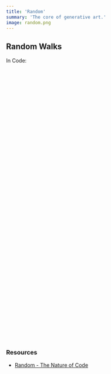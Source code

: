 ```yaml
---
title: 'Random'
summary: 'The core of generative art.'
image: random.png
---
```


## Random Walks

<Canvas id="walker" width={480} height={480} />

In Code:

```javascript
// @meta store:walker
class Walker {
    constructor(x, y) {
        this.x = x
        this.y = y
    }

    step() {
        let choice = Math.floor(Math.random() * 4)
        // 0, 1, 2, or 3. The random choice determines the step.

        if (choice === 0) {
            this.x++
        } else if (choice === 1) {
            this.x--
        } else if (choice === 2) {
            this.y++
        } else {
            this.y--
        }
    }

    draw(ctx, size = 10) {
        ctx.beginPath()
        ctx.arc(this.x, this.y, size, 0, Math.PI * 2)
        ctx.fill()
    }
}
```

```javascript
// @meta exec load:walker
const canvas = document.getElementById('walker')
const ctx = canvas.getContext('2d')

// clear canvas with white background
ctx.fillStyle = 'white'
ctx.fillRect(0, 0, canvas.width, canvas.height)

// set fill style back to black for walker
ctx.fillStyle = 'black'

// start the walker in the center of the canvas
const walker = new Walker(240, 240)

function animate() {
    walker.draw(ctx, 1)
    walker.step()
    requestAnimationFrame(animate)
}

animate()
```

### Resources

-   [Random - The Nature of Code](https://natureofcode.com/random/)
